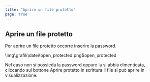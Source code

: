 ```yaml
---
title: "Aprire un file protetto"
page: true
---
```

<GeoMapper>

## Aprire un file protetto

Per aprire un file protetto occorre inserire la password. 



<Image>\img\grafik\datei\open_protected.png$open_protected</Image>


<Success>
Nel caso non si possieda la password oppure la si abbia dimenticata, cliccando sul bottone  <Border>Aprire protetto in scrittura</Border>  il file si pu&#242; aprire in visualizzazione.
</Success>

</GeoMapper>
